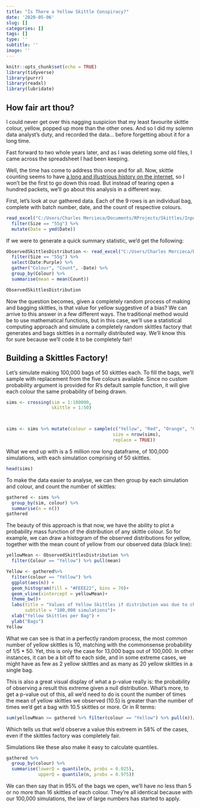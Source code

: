 ```yaml
---
title: "Is There a Yellow Skittle Conspiracy?"
date: '2020-05-06'
slug: []
categories: []
tags: []
type: ''
subtitle: ''
image: ''
---
```


```r
knitr::opts_chunk$set(echo = TRUE)
library(tidyverse)
library(purrr)
library(readxl)
library(lubridate)
```

## How fair art thou?

I could never get over this nagging suspicion that my least favourite skittle colour, yellow, popped up more than the other ones. And so I did my solemn data analyst's duty, and recorded the data... before forgetting about it for a long time. 

Fast forward to two whole years later, and as I was deleting some old files, I came across the spreadsheet I had been keeping.

Well, the time has come to address this once and for all. Now, skittle counting seems to have [a long and illustrious history on the internet](https://www.reddit.com/r/dataisbeautiful/comments/2o2c8t/oc_comparison_of_two_bags_of_skittles/), so I won't be the first to go down this road. But instead of tearing open a hundred packets, we'll go about this analysis in a different way.

First, let's look at our gathered data. Each of the 9 rows is an individual bag, complete with batch number, date, and the count of respective colours. 
```r
read_excel("C:/Users/Charles Mercieca/Documents/RProjects/Skittles/Input/SkittlesDistribution.xlsx") %>% 
  filter(Size == "55g") %>% 
  mutate(Date = ymd(Date))
```

If we were to generate a quick summary statistic, we'd get the following:
```r
ObservedSkittlesDistribution <- read_excel("C:/Users/Charles Mercieca/Documents/RProjects/Skittles/Input/SkittlesDistribution.xlsx") %>% 
  filter(Size == "55g") %>% 
  select(Date:Purple) %>% 
  gather("Colour", "Count", -Date) %>%
  group_by(Colour) %>% 
  summarise(mean = mean(Count))
```

```r
ObservedSkittlesDistribution
```


Now the question becomes, given a completely random process of making and bagging skittles, is that value for yellow suggestive of a bias? We can arrive to this answer in a few different ways. The traditional method would be to use mathematical functions, but in this case, we'll use a statistical computing approach and simulate a completely random skittles factory that generates and bags skittles in a normally distributed way. We'll know this for sure because we'll code it to be completely fair!

## Building a Skittles Factory!

Let's simulate making 100,000 bags of 50 skittles each. To fill the bags, we'll sample with replacement from the five colours available. Since no custom probability argument is provided for R's default sample function, it will give each colour the same probability of being drawn.

```r
sims <- crossing(sim = 1:100000,
                 skittle = 1:50)



sims <- sims %>% mutate(colour = sample(c("Yellow", "Red", "Orange", "Green", "Purple"),
                                        size = nrow(sims),
                                        replace = TRUE))
```

What we end up with is a 5 million row long dataframe, of 100,000 simulations, with each simulation comprising of 50 skittles.

```r
head(sims)
```

To make the data easier to analyse, we can then group by each simulation and colour, and count the number of skittles:

```r
gathered <- sims %>%
  group_by(sim, colour) %>%
  summarise(n = n())
gathered
```

The beauty of this approach is that now, we have the ability to plot a probability mass function of the distribution of any skittle colour. So for example, we can draw a histogram of the observed distributions for yellow, together with the mean count of yellow from our observed data (black line):

```r
yellowMean <- ObservedSkittlesDistribution %>% 
  filter(Colour == "Yellow") %>% pull(mean)

Yellow <- gathered%>%
  filter(colour == "Yellow") %>% 
  ggplot(aes(n)) +
  geom_histogram(fill = "#FEEE22", bins = 70)+
  geom_vline(xintercept = yellowMean)+
  theme_bw()+
  labs(title = "Values of Yellow Skittles if distribution was due to chance vs. Observed",
       subtitle = "100,000 simulations")+
  xlab("Yellow Skittles per Bag") + 
  ylab("Bags")
Yellow
```

What we can see is that in a perfectly random process, the most common number of yellow skittles is 10, matching with the commonsense probability of 1/5 * 50. Yet, this is only the case for 13,000 bags out of 100,000. In other instances, it can be a bit off to each side, and in some extreme cases, we might have as few as 2 yellow skittles and as many as 20 yellow skittles in a single bag. 

This is also a great visual display of what a p-value really is: the probability of observing a result this extreme given a null distribution. What's more, to get a p-value out of this, all we'd need to do is count the number of times the mean of yellow skittles we observed (10.5) is greater than the number of times we'd get a bag with 10.5 skittles or more. Or in R terms:

```r
sum(yellowMean >= gathered %>% filter(colour == "Yellow") %>% pull(n))/100000
```

Which tells us that we'd observe a value this extreem in 58% of the cases, even if the skittles factory was completely fair. 

Simulations like these also make it easy to calculate quantiles. 

```r
gathered %>% 
  group_by(colour) %>% 
  summarise(lowerQ = quantile(n, probs = 0.025),
            upperQ = quantile(n, probs = 0.975))
```


We can then say that in 95% of the bags we open, we'll have no less than 5 or no more than 16 skittles of each colour. They're all identical because with our 100,000 simulations, the law of large numbers has started to apply.
